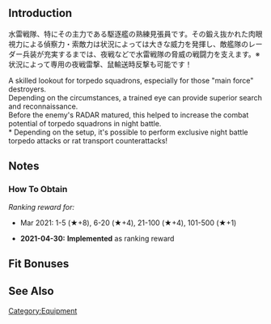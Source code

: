 {{EquipmentInfo}}

==Introduction==
水雷戦隊、特にその主力である駆逐艦の熟練見張員です。その鍛え抜かれた肉眼視力による偵察力・索敵力は状況によっては大きな威力を発揮し、敵艦隊のレーダー兵装が充実するまでは、夜戦などで水雷戦隊の脅威の戦闘力を支えます。※状況によって専用の夜戦雷撃、鼠輸送時反撃も可能です！

A skilled lookout for torpedo squadrons, especially for those "main force" destroyers. <br>
Depending on the circumstances, a trained eye can provide superior search and reconnaissance.<br>
Before the enemy's RADAR matured, this helped to increase the combat potential of torpedo squadrons in night battle.<br>
* Depending on the setup, it's possible to perform exclusive night battle torpedo attacks or rat transport counterattacks!

==Notes==
<div class="mw-collapsible"><h3>How To Obtain</h3>
<div class="mw-collapsible-content">
''Ranking reward for:''
* Mar 2021: 1-5 (★+8), 6-20 (★+4), 21-100 (★+4), 101-500 (★+1)

</div></div>


<div class="mw-collapsible><h3>Updates History</h3>
<div class="mw-collapsible-content>
* '''2021-04-30:''' '''Implemented''' as ranking reward
</div></div>

==Fit Bonuses==
{{:Torpedo Squadron Skilled Lookouts/Bonuses}}

==See Also==
{{Equipmentlist}}
[[Category:Equipment]]